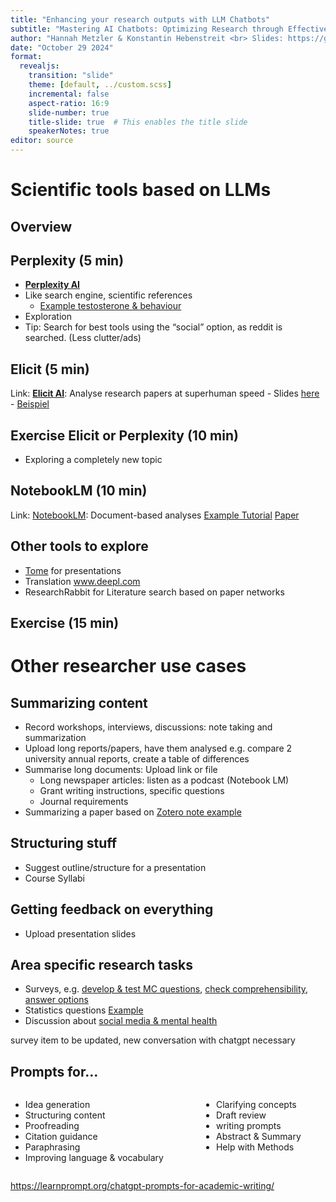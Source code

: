 ```yaml
---
title: "Enhancing your research outputs with LLM Chatbots"
subtitle: "Mastering AI Chatbots: Optimizing Research through Effective Use"
author: "Hannah Metzler & Konstantin Hebenstreit <br> Slides: https://github.com/hannahmetzler/AI_skills"
date: "October 29 2024"
format: 
  revealjs: 
    transition: "slide"
    theme: [default, ../custom.scss]
    incremental: false
    aspect-ratio: 16:9
    slide-number: true
    title-slide: true  # This enables the title slide
    speakerNotes: true
editor: source
---
```


# Scientific tools based on LLMs

## Overview

## Perplexity (5 min)
- [**Perplexity AI**](https://www.perplexity.ai/)
- Like search engine, scientific references
    -   [Example testosterone & behaviour](https://www.perplexity.ai/search/what-are-the-2WzaWWlKRm.4ge6IDNvx3w)
- Exploration
- Tip: Search for best tools using the "social" option, as reddit is searched. (Less clutter/ads)

## Elicit (5 min)
Link:   [**Elicit AI**](https://elicit.com/): Analyse research papers at superhuman speed
    -   Slides [here](https://hannahmetzler.eu/digital_tools_research/04_literature/index.html#7)
    -   [Beispiel](https://elicit.com/notebook/842fc893-e8f5-49a9-8bfb-d2ec6d1831fb)
    
## Exercise Elicit or Perplexity (10 min)

-   Exploring a completely new topic
    
## NotebookLM (10 min)
Link:   [NotebookLM](https://notebooklm.google.com/): Document-based analyses [Example Tutorial](https://www.gaiforresearch.com/post/introducing-notebooklm-your-ai-powered-research-assistant) [Paper](https://www.nature.com/articles/s41586-024-07417-w)


## Other tools to explore

- [Tome]() for presentations
-   Translation [www.deepl.com](www.deepl.com)
- ResearchRabbit for Literature search based on paper networks

## Exercise (15 min)



# Other researcher use cases

## Summarizing content

-   Record workshops, interviews, discussions: note taking and summarization
-   Upload long reports/papers, have them analysed e.g. compare 2 university annual reports, create a table of differences
-   Summarise long documents: Upload link or file
    - Long newspaper articles: listen as a podcast (Notebook LM)
    - Grant writing instructions, specific questions
    - Journal requirements
-   Summarizing a paper based on [Zotero note example](https://chatgpt.com/share/67166160-4cdc-800b-8965-487a32301be8)
    
## Structuring stuff

- Suggest outline/structure for a presentation
- Course Syllabi

## Getting feedback on everything
-   Upload presentation slides


## Area specific research tasks

-   Surveys, e.g. [develop & test MC questions](https://chatgpt.com/share/67166062-c0e4-800b-b018-07562fc3819d), [check comprehensibility](https://chatgpt.com/share/6716608a-2044-800b-9461-c7508b2912b4), [answer options](https://chatgpt.com/share/67166a29-9330-800b-b041-41c1b9554e8c)
-   Statistics questions [Example](https://chatgpt.com/share/670fd64f-cd54-800b-8539-84730cb2414c)
-   Discussion about [social media & mental health](https://chatgpt.com/share/671668f9-c280-800b-83ef-0e591c1200ca)

::: notes
survey item to be updated, new conversation with chatgpt necessary
:::


## Prompts for...

::: columns
::: column
- Idea generation
- Structuring content
- Proofreading
- Citation guidance
- Paraphrasing
- Improving language & vocabulary
:::
::: column
- Clarifying concepts
- Draft review
- writing prompts
- Abstract & Summary
- Help with Methods
:::
::::

<https://learnprompt.org/chatgpt-prompts-for-academic-writing/>

<!-- ## Brainstorming & Exploration -->

<!-- -   [Journalist interview questions](https://chatgpt.com/share/67166aa4-64e4-800b-b1fc-f5099ce4c53f) -->
<!-- -   [Application: Future research directions](https://chatgpt.com/share/67166bc6-8c38-800b-81c7-abc648c1cbea) (second half of chat) -->
<!--     -   What does research on why people donate show? Please include research from Lucius Caviola, Stefan Schubert, and their collaborators. -->
<!--     -   Have any interventions to increase donations, or get more people to donate, emerged from this research? -->
<!--     -   What are the most important open questions in psychology regarding how to foster prosocial behavior and cooperation? -->
<!--     -   What is a concrete experiment that you would do to investigate prosocial behavior, for example donations? Which design, which experimental groups, or which psychological measures would you use? -->

<!-- ## Exercise Summarizing: (15 minutes) {.smaller visibility='hidden'} -->

<!-- ### Extract relevant points from long content  -->

<!-- - Choose a recent workshop/lecture, meeting you attended or paper you read -->
<!--   - You have some written record (notes, slides, transcript) -->
<!-- - Copy/paste or upload the document -->
<!-- - Define the persona: academic assistant organizing meeting notes, PhD student preparing for exam, researcher who writes a meta-analysis -->
<!-- - Define the audience: you, other researchers -->
<!-- - Context about workshop/lecture/meeting/paper  -->
<!-- - Task: Summarize key points that are relevant for you: "Summarize the main points in bullet points with a focus on To Dos/study design/what could be asked in the exam" -->
<!-- - Add examples if you have any (points that are relevant, exam questions,...) -->

